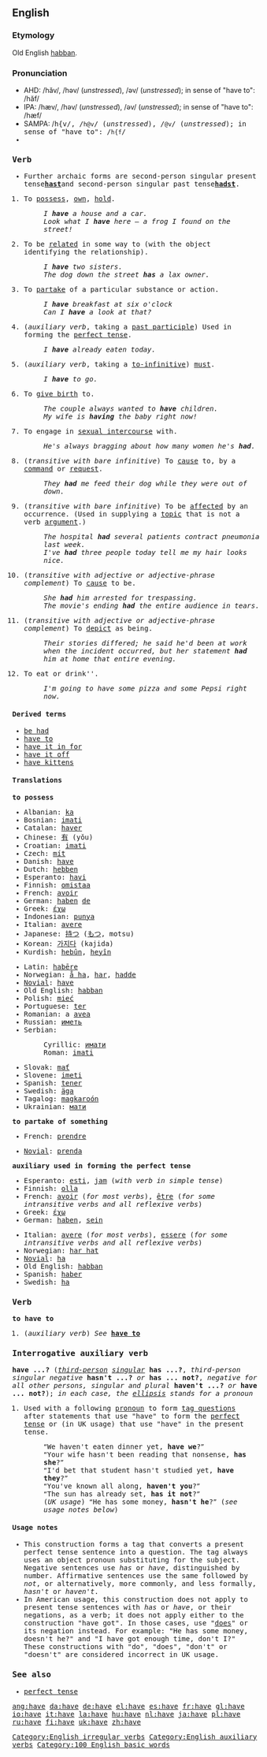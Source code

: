 ==English==

{{rank|on|her|which|25|have|or|from|this}}

===Etymology===
Old English [[habban]].

===Pronunciation===
*AHD: /hăv/, /həv/ (''unstressed''), /əv/ (''unstressed''); in sense of "have to": /hăf/
*IPA: /hæv/, /həv/ (''unstressed''), /əv/ (''unstressed''); in sense of "have to": /hæf/
*SAMPA: /<tt>h{v<tt>/, /<tt>h@v</tt>/ (''unstressed''), /<tt>@v</tt>/ (''unstressed''); in sense of "have to": /<tt>h{f</tt>/
*{{audio|en-us-have.ogg|Audio (US)}}

===Verb===
[[Category:English irregular verbs]]
{{en-verb2|''to''&nbsp;'''have'''|'''[[has]] '''or, archaic,''' [[hath]]'''|'''[[had]]'''|'''[[had]]'''|'''[[having]]'''}}

*Further archaic forms are second-person singular present tense''' [[hast]] '''and second-person singular past tense''' [[hadst]]'''.

#{{transitive}} To [[possess]], [[own]], [[hold]].
#:''I '''have''' a house and a car.''
#:''Look what I '''have''' here &mdash; a frog I found on the street!''
#{{transitive}} To be [[related]] in some way to (with the object identifying the relationship).
#:''I '''have''' two sisters.''
#:''The dog down the street '''has''' a lax owner.''
#{{transitive}} To [[partake]] of a particular substance or action.
#:''I '''have''' breakfast at six o'clock''
#:''Can I '''have''' a look at that?''
#(''auxiliary verb'', taking a [[past participle]]) Used in forming the [[perfect tense]].
#:''I '''have''' already eaten today.''
#(''auxiliary verb'', taking a [[to-infinitive]]) [[must]].
#:''I '''have''' to go.''
#{{transitive}} To [[give birth]] to.
#:''The couple always wanted to '''have''' children.''
#:''My wife is '''having''' the baby right now!''
#{{transitive}} To engage in [[sexual intercourse]] with.
#:''He's always bragging about how many women he's '''had'''.''
#(''transitive with bare infinitive'') To [[cause]] to, by a [[command]] or [[request]].
#:''They '''had''' me feed their dog while they were out of down.''
#(''transitive with bare infinitive'') To be [[affected]] by an occurrence. (Used in supplying a [[topic]] that is not a verb [[argument]].)
#:''The hospital '''had''' several patients contract pneumonia last week.''
#:''I've '''had''' three people today tell me my hair looks nice.''
#(''transitive with adjective or adjective-phrase complement'') To [[cause]] to be.
#:''She '''had''' him arrested for trespassing.''
#:''The movie's ending '''had''' the entire audience in tears.''
#(''transitive with adjective or adjective-phrase complement'') To [[depict]] as being.
#:''Their stories differed; he said he'd been at work when the incident occurred, but her statement '''had''' him at home that entire evening.''
#To eat or drink''.
#:''I'm going to have some pizza and some Pepsi right now.''

====Derived terms====
*[[be had]]
*[[have to]]
*[[have it in for]]
*[[have it off]]
*[[have kittens]]

====Translations====
'''to possess'''
{{top}}
*Albanian: [[ka]]
*Bosnian: [[imati#Bosnian|imati]]
*Catalan: [[haver]]
*Chinese: [[有]] (yǒu)
*Croatian: [[imati#Croatian|imati]]
*Czech: [[mít]]
*Danish: [[have#Danish|have]] 
*Dutch: [[hebben]] 
*Esperanto: [[havi]] 
*Finnish: [[omistaa]] 
*French: [[avoir]]
*German: [[haben]] [[:de:haben|de]]
*Greek: [[έχω]] 
*Indonesian: [[punya]] 
*Italian: [[avere]]
*Japanese: [[持つ]] ([[もつ]], motsu)
*Korean: [[가지다]] (kajida)
*Kurdish: [[hebûn]], [[heyîn]]
{{mid}}
*Latin: [[habere|habēre]]
*Norwegian: [[å ha]], [[har]], [[hadde]]
*[[Novial]]: [[have#Novial|have]]
*Old English: [[habban]]
*Polish: [[mieć]]
*Portuguese: [[ter]]
*Romanian: a [[avea]]
*Russian: [[иметь]]
*Serbian:
*:Cyrillic: [[имати#Serbian|имати]]
*:Roman: [[imati#Serbian|imati]]
*Slovak: [[mať]]
*Slovene: [[imeti]]
*Spanish: [[tener]]
*Swedish: [[äga]]
*Tagalog: [[magkaroón]]
*Ukrainian: [[мати#Verb|мати]]
{{bottom}}

'''to partake of something'''
{{top}}
*French: [[prendre]]
{{mid}}
*[[Novial]]: [[prenda]]
{{bottom}}

'''auxiliary used in forming the perfect tense'''
{{top}}
*Esperanto: [[esti]], [[jam#Esperanto|jam]] (''with verb in simple tense'')
*Finnish: [[olla]]
*French: [[avoir]] (''for most verbs''), [[être]] (''for some intransitive verbs and all reflexive verbs'')
*Greek: [[έχω]] 
*German: [[haben]], [[sein#German|sein]]
{{mid}}
*Italian: [[avere]] (''for most verbs''), [[essere]] (''for some intransitive verbs and all reflexive verbs'')
*Norwegian: [[har hat]]
*[[Novial]]: [[ha#Novial|ha]]
*Old English: [[habban]]
*Spanish: [[haber]]
*Swedish: [[ha#Swedish|ha]]
{{bottom}}

===Verb===
'''to have to'''
#(''auxiliary verb'') ''See'' '''[[have to]]'''

===Interrogative auxiliary verb===
'''have ...?''' (''[[third-person]] [[singular]]'' '''has ...?''', ''third-person singular negative'' '''hasn't ...?''' ''or'' '''has ... not?''', ''negative for all other persons, singular and plural'' '''haven't ...?''' ''or'' '''have ... not?'''); ''in each case, the [[ellipsis]] stands for a pronoun''

#Used with a following [[pronoun]] to form [[tag question]]s after statements that use "have" to form the [[perfect tense]] or (in UK usage) that use "have" in the present tense.
#:<tt>“</tt>We haven't eaten dinner yet, '''have we'''?<tt>”</tt>
#:<tt>“</tt>Your wife hasn't been reading that nonsense, '''has she'''?<tt>”</tt>
#:<tt>“</tt>I'd bet that student hasn't studied yet, '''have they'''?<tt>”</tt>
#:<tt>“</tt>You've known all along, '''haven't you'''?<tt>”</tt>
#:<tt>“</tt>The sun has already set, '''has it not'''?<tt>”</tt>
#:(''UK usage'') <tt>“</tt>He has some money, '''hasn't he'''?<tt>”</tt> (''see usage notes below'')

====Usage notes====
*This construction forms a tag that converts a present perfect tense sentence into a question. The tag always uses an object pronoun substituting for the subject. Negative sentences use ''has'' or ''have'', distinguished by number. Affirmative sentences use the same followed by ''not'', or alternatively, more commonly, and less formally, ''hasn't'' or ''haven't''.
*In American usage, this construction does not apply to present tense sentences with ''has'' or ''have'', or their negations, as a verb; it does not apply either to the construction "have got". In those cases, use "[[does]]" or its negation instead.  For example: "He has some money, doesn't he?" and "I have got enough time, don't I?"  These constructions with "do", "does", "don't" or "doesn't" are considered incorrect in UK usage.

===See also===
*[[perfect tense]]

[[Category:English auxiliary verbs]]
[[Category:100 English basic words]]

[[ang:have]]
[[da:have]]
[[de:have]]
[[el:have]]
[[es:have]]
[[fr:have]]
[[gl:have]]
[[io:have]]
[[it:have]]
[[la:have]]
[[hu:have]]
[[nl:have]]
[[ja:have]]
[[pl:have]]
[[ru:have]]
[[fi:have]]
[[uk:have]]
[[zh:have]]